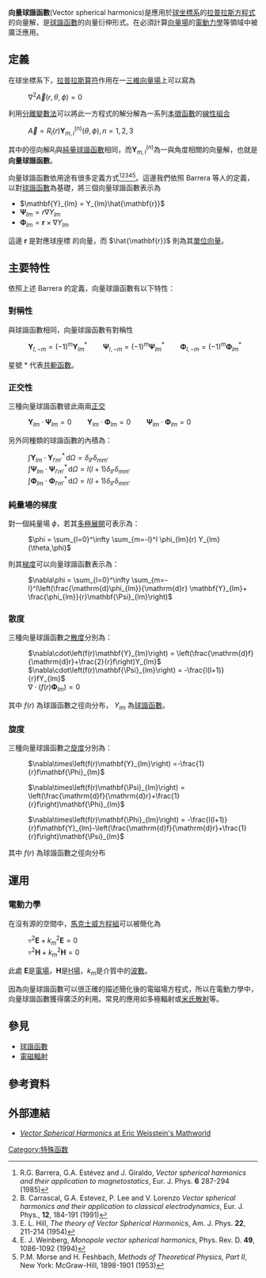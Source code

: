 {{multiple issues|
{{expand|time=2017-02-21T09:38:39+00:00}}
{{howto|time=2017-02-21T09:38:39+00:00}}
{{refimprove|time=2017-02-21T09:38:39+00:00}}
}}
'''向量球諧函數'''(Vector spherical harmonics)是應用於[[球座標系|球坐標系]]的[[拉普拉斯方程|拉普拉斯方程式]]的向量解，是[[球谐函数|球諧函數]]的向量衍伸形式。在必須計算[[向量場|向量場]]的[[经典电磁学|電動力學]]等領域中被廣泛應用。

== 定義 ==

在球坐標系下，[[拉普拉斯算子|拉普拉斯算符]]作用在一[[向量場|三維向量場]]上可以寫為
: <math>\nabla^2 \vec{A}(r,\theta,\phi) = 0 </math>

利用[[分離變數法|分離變數法]]可以將此一方程式的解分解為一系列[[本徵函數|本徵函數]]的[[线性组合|線性組合]]
: <math> \vec{A} = R_l (r) \mathbf{Y}_{m,l}^{(n)} (\theta,\phi), n = 1,2,3 </math>

其中的徑向解<math>R_l</math>與[[球諧函數|純量球諧函數]]相同，而<math>\mathbf{Y}_{m,l}^{(n)}</math>為一與角度相關的向量解，也就是'''向量球諧函數'''。


向量球諧函數依用途有很多定義方式<ref>R.G. Barrera, G.A. Estévez and J. Giraldo, ''Vector spherical harmonics and their application to magnetostatics'', Eur. J. Phys. '''6''' 287-294 (1985)</ref><ref>B. Carrascal, G.A. Estevez, P. Lee and V. Lorenzo '' Vector spherical harmonics and their application to classical electrodynamics'', Eur. J. Phys., '''12''', 184-191 (1991)</ref><ref>E. L. Hill, ''The theory of Vector Spherical Harmonics'', Am. J. Phys. '''22''', 211-214 (1954)</ref><ref>E. J. Weinberg, ''Monopole vector spherical harmonics'', Phys. Rev. D. '''49''', 1086-1092 (1994)</ref><ref>P.M. Morse and H. Feshbach, ''Methods of Theoretical Physics, Part II'', New York: McGraw-Hill, 1898-1901 (1953)</ref>。這邊我們依照 Barrera 等人的定義，以對[[球谐函数|球諧函數]]{{math|''Y<sub>ℓm</sub>''(''θ'', ''φ'')}}為基礎，將三個向量球諧函數表示為

* <math>\mathbf{Y}_{lm} = Y_{lm}\hat{\mathbf{r}}</math>
* <math>\mathbf{\Psi}_{lm} = r\nabla Y_{lm}</math>
* <math>\mathbf{\Phi}_{lm} = \mathbf{r}\times\nabla Y_{lm}</math>

這邊 <math>\mathbf{r}</math> 是對應球座標 {{math|(''r'', ''θ'', ''φ'')}} 的向量，而 <math>\hat{\mathbf{r}}</math> 則為其[[单位向量|單位向量]]。

== 主要特性 ==
依照上述 Barrera 的定義，向量球諧函數有以下特性：

=== 對稱性 ===
與球諧函數相同，向量球諧函數有對稱性

: <math>\mathbf{Y}_{l,-m} = (-1)^m \mathbf{Y}^*_{lm}\qquad\mathbf{\Psi}_{l,-m} = (-1)^m \mathbf{\Psi}^*_{lm}\qquad\mathbf{\Phi}_{l,-m} = (-1)^m \mathbf{\Phi}^*_{lm}</math>

星號 * 代表[[共轭复数|共軛函數]]。

=== 正交性 ===

三種向量球諧函數彼此兩兩[[正交|正交]]

: <math>\mathbf{Y}_{lm}\cdot\mathbf{\Psi}_{lm}=0\qquad\mathbf{Y}_{lm}\cdot\mathbf{\Phi}_{lm}=0\qquad\mathbf{\Psi}_{lm}\cdot\mathbf{\Phi}_{lm}=0</math>
另外同種類的球諧函數的內積為：
: <math>\int\mathbf{Y}_{lm}\cdot  \mathbf{Y}^*_{l'm'}\,\mathrm{d}\Omega  = \delta_{ll'}\delta_{mm'}</math>
: <math>\int\mathbf{\Psi}_{lm}\cdot  \mathbf{\Psi}^*_{l'm'}\,\mathrm{d}\Omega  = l(l+1)\delta_{ll'}\delta_{mm'}</math>
: <math>\int\mathbf{\Phi}_{lm}\cdot  \mathbf{\Phi}^*_{l'm'}\,\mathrm{d}\Omega  = l(l+1)\delta_{ll'}\delta_{mm'}</math>

=== 純量場的梯度 ===
對一個純量場 <math>\phi</math>，若其[[多極展開|多極展開]]可表示為：
: <math>\phi = \sum_{l=0}^\infty \sum_{m=-l}^l \phi_{lm}(r) Y_{lm}(\theta,\phi)</math>

則其[[梯度|梯度]]可以向量球諧函數表示為：

: <math>\nabla\phi = \sum_{l=0}^\infty \sum_{m=-l}^l\left(\frac{\mathrm{d}\phi_{lm}}{\mathrm{d}r} \mathbf{Y}_{lm}+
\frac{\phi_{lm}}{r}\mathbf{\Psi}_{lm}\right)</math>

=== 散度 ===
三種向量球諧函數之[[散度|散度]]分別為：

: <math>\nabla\cdot\left(f(r)\mathbf{Y}_{lm}\right) = \left(\frac{\mathrm{d}f}{\mathrm{d}r}+\frac{2}{r}f\right)Y_{lm}</math>
: <math>\nabla\cdot\left(f(r)\mathbf{\Psi}_{lm}\right) = -\frac{l(l+1)}{r}fY_{lm}</math>
: <math>\nabla\cdot\left(f(r)\mathbf{\Phi}_{lm}\right) = 0</math>

其中 <math display="inline">f(r)</math> 為球諧函數之徑向分布， <math>Y_{lm}</math> 為[[球谐函数|球諧函數]]。

=== 旋度 ===
三種向量球諧函數之[[旋度|旋度]]分別為：

: <math>\nabla\times\left(f(r)\mathbf{Y}_{lm}\right) =-\frac{1}{r}f\mathbf{\Phi}_{lm}</math>

: <math>\nabla\times\left(f(r)\mathbf{\Psi}_{lm}\right) = \left(\frac{\mathrm{d}f}{\mathrm{d}r}+\frac{1}{r}f\right)\mathbf{\Phi}_{lm}</math>

: <math>\nabla\times\left(f(r)\mathbf{\Phi}_{lm}\right) = -\frac{l(l+1)}{r}f\mathbf{Y}_{lm}-\left(\frac{\mathrm{d}f}{\mathrm{d}r}+\frac{1}{r}f\right)\mathbf{\Psi}_{lm}</math>
其中 <math display="inline">f(r)</math> 為球諧函數之徑向分布

== 運用 ==

=== 電動力學 ===
在沒有源的空間中，[[馬克士威方程組|馬克士威方程組]]可以被簡化為{{請求來源}}
: <math>\triangledown^2 \mathbf{E} + k_m^2 \mathbf{E} = 0</math>
: <math>\triangledown^2 \mathbf{H} + k_m^2 \mathbf{H} = 0</math>
此處 <math>\mathbf{E}</math>是[[電場|電場]]，<math>\mathbf{H}</math>是[[磁場|H場]]，<math>k_m</math>是介質中的[[波數|波數]]。


因為向量球諧函數可以很正確的描述簡化後的電磁場方程式，所以在電動力學中，向量球諧函數獲得廣泛的利用。常見的應用如多極輻射或[[米氏散射|米氏散射]]等。

== 參見 ==

* [[球谐函数|球諧函數]]
* [[电磁辐射|電磁輻射]]

== 參考資料 ==
{{Reflist}}

== 外部連結 ==
* [http://mathworld.wolfram.com/VectorSphericalHarmonic.html ''Vector Spherical Harmonics'' at Eric Weisstein's Mathworld]{{Wayback|url=http://mathworld.wolfram.com/VectorSphericalHarmonic.html |date=20140714164931 }}
[[Category:特殊函数|Category:特殊函数]]